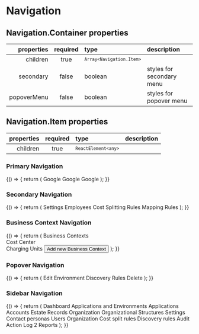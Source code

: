 
<Meta title="Components/Navigation" component={Navigation.Item} />

# Navigation

## Navigation.Container properties

|  properties | required | type                                  | description               |
| ----------: | :------: | :------------------------------------ | :------------------------ |
|    children |   true   | <code>`Array<Navigation.Item>`</code> |                           |
|   secondary |  false   | boolean                               | styles for secondary menu |
| popoverMenu |  false   | boolean                               | styles for popover menu   |

## Navigation.Item properties

| properties | required | type                             | description |
| ---------: | :------: | :------------------------------- | :---------- |
|   children |   true   | <code>`ReactElement<any>`</code> |             |

### Primary Navigation

<Preview>
  <Story name="primary">
    {() => {
      return (
        <Navigation.Container>
          <Navigation.Item as="a" href="http://google.com" target="_blank">
            Google
          </Navigation.Item>
          <Navigation.Item as="a" href="http://google.com" target="_blank">
            Google
          </Navigation.Item>
          <Navigation.Item as="a" href="http://google.com" target="_blank">
            Google
          </Navigation.Item>
        </Navigation.Container>
      );
    }}
  </Story>
</Preview>

### Secondary Navigation

<Preview>
  <Story name="secondary">
    {() => {
      return (
        <Box boxStyle="lightGrey">
          <Text
            size="sm"
            color={theme.color.text.text02}
            mb={theme.spacing.spacing03}
          >
            Settings
          </Text>
          <Navigation.Container secondary>
            <Navigation.Item
              as="a"
              href="http://google.com"
              target="_blank"
              className="hasBg active"
            >
              Employees <SVGIcon name="arrowRight" />
            </Navigation.Item>
            <Navigation.Item
              as="a"
              href="http://google.com"
              target="_blank"
              className="hasBg"
            >
              Cost Splitting Rules <SVGIcon name="arrowRight" />
            </Navigation.Item>
            <Navigation.Item
              as="a"
              href="http://google.com"
              target="_blank"
              className="hasBg"
            >
              Mapping Rules <SVGIcon name="arrowRight" />
            </Navigation.Item>
          </Navigation.Container>
        </Box>
      );
    }}
  </Story>
</Preview>

### Business Context Navigation

<Preview>
  <Story name="business context">
    {() => {
      return (
        <Box boxStyle="lightGrey">
          <Text
            size="sm"
            color={theme.color.text.text02}
            mb={theme.spacing.spacing03}
          >
            Business Contexts
          </Text>
          <Navigation.Container secondary>
            <Navigation.Item
              as="a"
              href="http://google.com"
              target="_blank"
              className="hasBg active"
            >
              <div
                style={{
                  width: "0.75rem",
                  height: "1.5rem",
                  backgroundColor: `${theme.color.support.purple}`,
                  borderRadius: "2px",
                }}
              ></div>Cost Center <SVGIcon name="arrowRight" />
            </Navigation.Item>
            <Navigation.Item
              as="a"
              href="http://google.com"
              target="_blank"
              className="hasBg"
            >
              <div
                style={{
                  width: "0.75rem",
                  height: "1.5rem",
                  backgroundColor: `${theme.color.support.indigo}`,
                  borderRadius: "2px",
                }}
              ></div>Charging Units <SVGIcon name="arrowRight" />
            </Navigation.Item>
          </Navigation.Container>
          <Flex justifyContent="center">
            <Button severity="low" mt={theme.spacing.spacing04} icon="plus">
              Add new Business Context
            </Button>
          </Flex>
        </Box>
      );
    }}
  </Story>
</Preview>

### Popover Navigation

<Preview>
  <Story name="popover">
    {() => {
      return (
        <Navigation.Container popoverMenu>
          <Navigation.Item as="a" href="http://google.com" target="_blank">
            <SVGIcon name="edit" />
            Edit Environment
          </Navigation.Item>
          <Navigation.Item as="a" href="http://google.com" target="_blank">
            <SVGIcon name="target" />
            Discovery Rules
          </Navigation.Item>
          <Navigation.Item as="a" href="http://google.com" target="_blank">
            <SVGIcon name="trash" />
            Delete
          </Navigation.Item>
        </Navigation.Container>
      );
    }}
  </Story>
</Preview>

### Sidebar Navigation

<Preview>
  <Story name="sidebar">
    {() => {
      return (
        <Navigation.Container secondary>
          <Navigation.Item as="a" href="http://google.com" target="_blank">
            <Decos.Dashboard />
            Dashboard
          </Navigation.Item>
          <Navigation.Item className="separator">
            Applications and Environments
          </Navigation.Item>
          <Navigation.Item
            as="a"
            href="http://google.com"
            target="_blank"
            className="active"
          >
            <Decos.Applications />
            Applications
          </Navigation.Item>
          <Navigation.Item as="a" href="http://google.com" target="_blank">
            <Decos.Accounts />
            Accounts
          </Navigation.Item>
          <Navigation.Item as="a" href="http://google.com" target="_blank">
            <Decos.Estate />
            Estate Records
          </Navigation.Item>
          <Navigation.Item className="separator">Organization</Navigation.Item>
          <Navigation.Item as="a" href="http://google.com" target="_blank">
            <Decos.Orgs />
            Organizational Structures
          </Navigation.Item>
          <Navigation.Item className="separator">Settings</Navigation.Item>
          <Navigation.Item as="a" href="http://google.com" target="_blank">
            <Decos.Contacts />
            Contact personas
          </Navigation.Item>
          <Navigation.Item as="a" href="http://google.com" target="_blank">
            <Decos.Users />
            Users
          </Navigation.Item>
          <Navigation.Item as="a" href="http://google.com" target="_blank">
            <Decos.Orgs2 />
            Organization
          </Navigation.Item>
          <Navigation.Item as="a" href="http://google.com" target="_blank">
            <Decos.Costs />
            Cost split rules
          </Navigation.Item>
          <Navigation.Item as="a" href="http://google.com" target="_blank">
            <Decos.Mappings />
            Discovery rules
          </Navigation.Item>
          <Navigation.Item className="separator">Audit</Navigation.Item>
          <Navigation.Item as="a" href="http://google.com" target="_blank">
            <Decos.ActionLog />
            Action Log
            <Navigation.Info>2</Navigation.Info>
          </Navigation.Item>
          <Navigation.Item as="a" href="http://google.com" target="_blank">
            <Decos.Reports />
            Reports
          </Navigation.Item>
        </Navigation.Container>
      );
    }}
  </Story>
</Preview>
